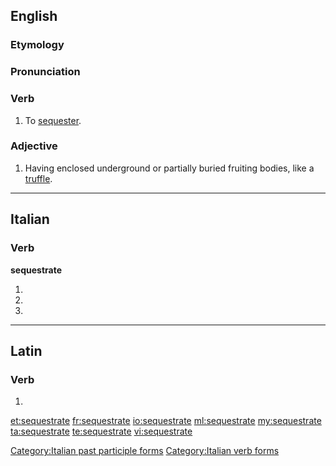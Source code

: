 ==English==

===Etymology===
{{rfe}}

===Pronunciation===
{{rfp|lang=en}}

===Verb===
{{en-verb|sequestrat|ing}}

# To [[sequester]].

===Adjective===
{{en-adj|-}}

# {{context|mycology|lang=en}} Having enclosed underground or partially buried fruiting bodies, like a [[truffle]].

----

==Italian==

===Verb===
'''sequestrate'''

# {{conjugation of|sequestrare||2|p|pres|ind|lang=it}}
# {{conjugation of|sequestrare||2|p|imp|lang=it}}
# {{form of|[[feminine|Feminine]] plural|sequestrato}}

[[Category:Italian past participle forms]]
[[Category:Italian verb forms]]

----

==Latin==

===Verb===
{{la-verb-form|sequestrāte}}

# {{conjugation of|sequestro|sequestrō|2|p|pres|act|imp|lang=la}}

[[et:sequestrate]]
[[fr:sequestrate]]
[[io:sequestrate]]
[[ml:sequestrate]]
[[my:sequestrate]]
[[ta:sequestrate]]
[[te:sequestrate]]
[[vi:sequestrate]]